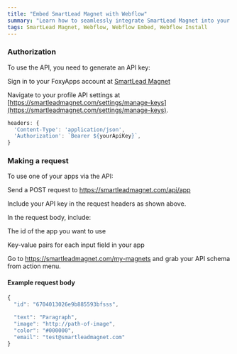 ```yaml
---
title: "Embed SmartLead Magnet with Webflow"
summary: "Learn how to seamlessly integrate SmartLead Magnet into your Webflow site with step-by-step instructions."
tags: SmartLead Magnet, Webflow, Webflow Embed, Webflow Install
---
```


### Authorization

To use the API, you need to generate an API key:

Sign in to your FoxyApps account at [SmartLead Magnet](https://smartleadmagnet.com/)

Navigate to your profile API settings at [https://smartleadmagnet.com/settings/manage-keys](https://smartleadmagnet.com/settings/manage-keys).

```js
headers: {
  'Content-Type': 'application/json',
  'Authorization': `Bearer ${yourApiKey}`,
}
```

### Making a request

To use one of your apps via the API:

Send a POST request to https://smartleadmagnet.com/api/app

Include your API key in the request headers as shown above.

In the request body, include:

The id of the app you want to use

Key-value pairs for each input field in your app

Go to https://smartleadmagnet.com/my-magnets and grab your API schema from action menu.

#### Example request body 

```js
{
  "id": "6704013026e9b885593bfsss",
  
  "text": "Paragraph",
  "image": "http://path-of-image",
  "color": "#000000",
  "email": "test@smartleadmagnet.com"
}
```